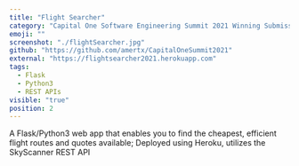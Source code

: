 ```yaml
---
title: "Flight Searcher"
category: "Capital One Software Engineering Summit 2021 Winning Submission (36/500+)"
emoji: ""
screenshot: "./flightSearcher.jpg"
github: "https://github.com/amertx/CapitalOneSummit2021"
external: "https://flightsearcher2021.herokuapp.com"
tags:
  - Flask
  - Python3
  - REST APIs
visible: "true"
position: 2
---
```


A Flask/Python3 web app that enables you to find the cheapest, efficient flight routes and quotes available; Deployed using Heroku, utilizes the SkyScanner REST API